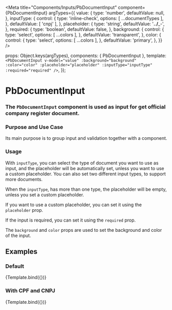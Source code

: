 
<Meta
  title="Components/Inputs/PbDocumentInput"
  component={PbDocumentInput}
  argTypes={{
    value: {
      type: 'number',
      defaultValue: null,
    },
    inputType: {
      control: {
        type: 'inline-check',
        options: [ ...documentTypes ],
      },
      defaultValue: [ 'cnpj' ],
    },
    placeholder: {
      type: 'string',
      defaultValue: '__.___.___/____-_',
    },
    required: {
      type: 'boolean',
      defaultValue: false,
    },
    background: {
      control: {
        type: 'select',
        options: [ ...colors ],
      },
      defaultValue: 'transparent',
    },
    color: {
      control: {
        type: 'select',
        options: [ ...colors ],
      },
      defaultValue: 'primary',
    },
  }}
/>


  props: Object.keys(argTypes),
  components: { PbDocumentInput },
  template: `
    <PbDocumentInput
      v-model="value"
      :background="background"
      :color="color"
      :placeholder="placeholder"
      :inputType="inputType"
      :required="required"
    />
  `,
});


# **PbDocumentInput**
### The `PbDocumentInput` component is used as input for get official company register document.

### Purpose and Use Case
Its main purpose is to group input and validation together with a component.

### Usage
With `inputType`, you can select the type of document you want to use as input, and the placeholder will be automatically set, unless you want to use a custom placeholder.
You can also set two different input types, to support more documents.

When the `inputType`, has more than one type, the placeholder will be empty, unless you set a custom placeholder.

If you want to use a custom placeholder, you can set it using the `placeholder` prop.

If the input is required, you can set it using the `required` prop.

The `background` and `color` props are used to set the background and color of the input.

## Examples

### Default

<Canvas>
  <Story name="Default">
    {Template.bind({})}
  </Story>
</Canvas>

### With CPF and CNPJ

<Canvas>
  <Story name="Only show form"
    args={{
      inputType: [ 'cpf', 'cnpj' ],
      placeholder: 'CPF or CNPJ',
    }}
  >
    {Template.bind({})}
  </Story>
</Canvas>
